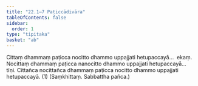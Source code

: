 ```yaml
---
title: "22.1–7 Paṭiccādivāra"
tableOfContents: false
sidebar:
  order: 1
type: "tipitaka"
basket: "ab"
---
```



<DynamicBreadcrumb />

<Division number="25">

<Paragraph number="85">
Cittaṃ dhammaṃ paṭicca nocitto dhammo uppajjati hetupaccayā…  ekaṃ.
</Paragraph>

<Paragraph number="86">
Nocittaṃ dhammaṃ paṭicca nanocitto dhammo uppajjati hetupaccayā…  tīṇi.
</Paragraph>

<Paragraph number="87">
Cittañca nocittañca dhammaṃ paṭicca nocitto dhammo uppajjati hetupaccayā. (1) (Saṃkhittaṃ. Sabbattha pañca.)
</Paragraph>
</Division>
